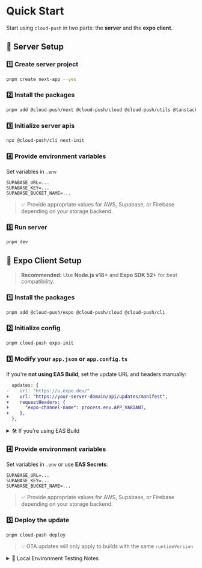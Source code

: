 # Quick Start

Start using `cloud-push` in two parts: the **server** and the **expo client**.

## 📡 Server Setup

### 1️⃣ Create server project

```bash
pnpm create next-app --yes
```

### 2️⃣ Install the packages

```bash
pnpm add @cloud-push/next @cloud-push/cloud @cloud-push/utils @tanstack/react-query semver @types/semver
```

### 3️⃣ Initialize server apis

```bash
npx @cloud-push/cli next-init
```

### 4️⃣ Provide environment variables

Set variables in `.env`

```env
SUPABASE_URL=...
SUPABASE_KEY=...
SUPABASE_BUCKET_NAME=...
```

> ✅ Provide appropriate values for AWS, Supabase, or Firebase depending on your storage backend.


### 5️⃣ Run server

```
pnpm dev
```

## 📱 Expo Client Setup

> **Recommended:** Use **Node.js v18+** and **Expo SDK 52+** for best compatibility.

### 1️⃣ Install the packages

```bash
pnpm add @cloud-push/expo @cloud-push/cloud @cloud-push/cli
```

### 2️⃣ Initialize config

```bash
pnpm cloud-push expo-init
```

### 3️⃣ Modify your `app.json` or `app.config.ts`

If you're **not using EAS Build**, set the update URL and headers manually:

```diff
  updates: {
-    url: "https://u.expo.dev/"
+    url: "https://your-server-domain/api/updates/manifest",
+    requestHeaders: {
+      "expo-channel-name": process.env.APP_VARIANT,
+    },
  },
```

<details>
  <summary>🛠️ If you're using EAS Build</summary>

You don't need to manually set `requestHeaders`. Instead, configure the channel in `eas.json`:

```json
{
  "build": {
    "production": {
      "channel": "stable"
    },
    "preview": {
      "channel": "beta"
    }
  }
}
```

> In this example, builds triggered with the `--profile preview` option will use the `beta` channel, while `--profile production` uses `stable`.

</details>


### 4️⃣ Provide environment variables

Set variables in `.env` or use **EAS Secrets**:

```env
SUPABASE_URL=...
SUPABASE_KEY=...
SUPABASE_BUCKET_NAME=...
```

> ✅ Provide appropriate values for AWS, Supabase, or Firebase depending on your storage backend.

### 5️⃣ Deploy the update

```bash
pnpm cloud-push deploy
```

> 💡 OTA updates will only apply to builds with the same `runtimeVersion`

<details>

<summary>🔧 Local Environment Testing Notes</summary>

## ⚠️ Android Cleartext Warning

To allow HTTP requests on Android, you need to set `usesCleartextTraffic`.

```ts
export default {
  expo: {
    name: "your-app-name",
    slug: "your-app-slug",
    plugins: [
      [
        "expo-build-properties",
        {
          android: {
            usesCleartextTraffic: true,
          },
          ios: {},
        },
      ],
    ],
  },
};
```

</details>
